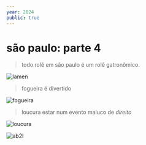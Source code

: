 ```yaml
---
year: 2024
public: true
---
```


# são paulo: parte 4

> todo rolê em são paulo é um rolê gatronômico.

![lamen](./lamen.jpg)

> fogueira é divertido

![fogueira](./fogueira.jpg)

> loucura estar num evento maluco de _direito_

![loucura](./loucura.jpg)

![ab2l](./ab2l.jpg)
